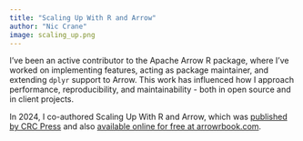 ```yaml
---
title: "Scaling Up With R and Arrow"
author: "Nic Crane"
image: scaling_up.png
---
```


I've been an active contributor to the Apache Arrow R package, where I've worked on implementing features, acting as package maintainer, and extending `dplyr` support to Arrow. This work has influenced how I approach performance, reproducibility, and maintainability - both in open source and in client projects.

In 2024, I co-authored Scaling Up With R and Arrow, which was [published by CRC Press](https://www.routledge.com/Scaling-Up-with-R-and-Apache-Arrow-Bigger-Data-Easier-Workflows/Crane-Keane-Richardson/p/book/9781032660288?srsltid=AfmBOooQcBGX3Oc49Yrt1sICgCOiGGf5x1Z7TmzwjXzDZsonZTKKxNQY) and also [available online for free at arrowrbook.com](https://arrowrbook.com/).